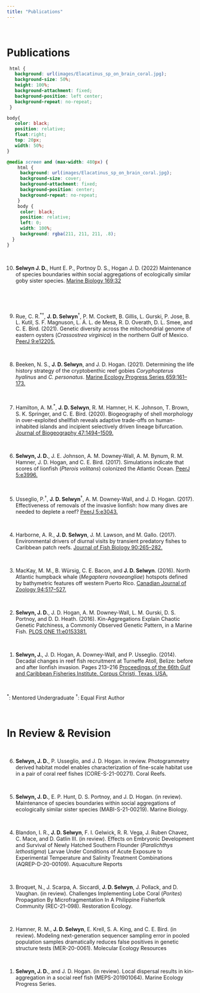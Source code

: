 ```yaml
---
title: "Publications"
---
```

<!--hello, this is an html comment--> 
<!--the title here NORMALLY controls the big text at the top of this web page as well as the title shown within the tab but I changed that so this title only controls the text within the tab for all .Rmds/.htmls (the change is coded within the in_header.html) because I wanted the information in the tab to say something different than the text at the top of each web page--> 
<br>
<!-- anything within carrots is html code that will by knitted into the .html output my knitting the .rmd-->
<!-- br means break and inserts an empty line, i think the size of the break is based on the default size of the body text-->

# Publications
<!-- header 1, aka the large font that is centered at the top of the web page, best to leave a line between headers and other code, otherwise sometimes rmd won't format them correctly -->


<!--the code below indicates this is a code block containing code (within the ```) in the language css and we don't want this code to be echoed onto the website (echo=F)-->
<!--note: no comments can be made within the code block bc rmd is weird so all comments will be below the block and will occur below a comment out version of the thing exactly as it appears within the block,--> 
```css
 html {
   background: url(images/Elacatinus_sp_on_brain_coral.jpg);
   background-size: 50%;
   height: 100%;
   background-attachment: fixed;
   background-position: left center;
   background-repeat: no-repeat;
 }

body{
   color: black;
   position: relative;
   float:right;
   top: 20px;
   width: 50%;
}

@media screen and (max-width: 480px) {
    html {
     background: url(images/Elacatinus_sp_on_brain_coral.jpg);
     background-size: cover;
     background-attachment: fixed;
     background-position: center;
     background-repeat: no-repeat;
    }
    body {
     color: black;
     position: relative;
     left: 0; 
     width: 100%; 
     background: rgba(211, 211, 211, .8);
  }
}
```
<!-- ```{css, echo=FALSE} -->
 <!-- html { -->
 <!--   background: url(images/australis_new.jpg);  -->
 <!--   background-size: 50%; -->
 <!--   height: 100%; -->
 <!--   background-attachment: fixed; -->
 <!--   background-position: left center; -->
 <!--   background-repeat: no-repeat; -->
 <!-- } -->

<!-- the html object formatted above (still in the language css) sets the background image used for this web page 
#IMP the image is dynamically scaling when set this way meaning it's size and what is show changes when you change your browser/screen size
the url() command tells the computer where this image is currently located compared to the director the rproj is in so it's in a folder called images and the image itself is called virgatus_new.jpg
background-size: 50%; is what makes this image cover the half of the width of the screen
height: 100%; ensure the image takes up 100% of the screen height
background-attachment: fixed ensures that when you scroll for text, the image does not move
background-position: left center; centers the image vertically and moves it to the left horizontally
background-repeat: no-repeat; means if the screen is too big that the image can't take up the whole thing, don't repeat the image

<!-- body { -->
<!--    color: black; -->
<!--    position: relative;  -->
<!--    float: right;  -->
<!--    top: 20px; -->
<!--    width: 50%;  -->

<!-- } -->

<!--the body object formatted above (still in the language css) sets the style for the "body" aka the actual text within this web page
#IMP: this body is set here because it is different than the way we generally want the body formatted in the other pages, if it was something that we wanted on all of the pages then we would set it within the style.css
color: sets the color of the text
position: relative sets the position to change relative to where it initially would be, this is formatted by the next line... 
float: right; makes the relative position of the text to be floating (not fixed so it will be scroll-able) to the right of where the body would normally be be
right: 0  and bottom: 0 means the body will start 0 pixels from the right and bottom of the screen (again regardless of width or other things contained withing this page as discussed above) aka will be right justified
top: 20 px means the body will start 20 pixels down from the top of the screen (again regardless of width or other things contained withing this page as discussed above)
width: 50% sets the width of the body to cover half of the width of the screen-->

<!-- @media screen and (max-width: 480px) { -->
<!--     html { -->
<!--      background: url(images/australis_new.jpg); -->
<!--      background-size: cover; -->
<!--      background-attachment: fixed; -->
<!--      background-position: center; -->
<!--      background-repeat: no-repeat; -->
<!--     } -->
<!--     body { -->
<!--      color: black; -->
<!--      left: 0;  -->
<!--      width: 100%;  -->
<!--      background: rgba(211, 211, 211, .5); -->
<!--   } -->
<!-- } -->
<!-- @media screen and (max-width: 480px): this block changes the settings that were discussed above to be different if the screen size is smaller than 480 pixels in width aka on phones/ipads because the formatting as it was looked super bad on phones before

you can check what this looks like after knitting this web page by narrowing your screen until it shifts into the different formatting

the html{} object is formatted to be different than  the default for bigger screens that was discussed above, because having an image take up half of a small screen is not very readable SO:
<!-- the html object formatted above (still in the language css) sets the background image used for this web page 
#IMP the image is dynamically scaling when set this way meaning it's size and what is show changes when you change your browser/screen size
the url() command tells the computer where this image is currently located compared to the director the rproj is in so it's in a folder called images and the image itself is called australis_new.jpg
background-position: center; just centers the image vertically and horizontally within the screen
background-repeat: no-repeat; means if the screen is too big that the image can't take up the whole thing, don't repeat the image
background-size: cover is what makes this image cover the entire width of the screen
background-attachment: fixed; is kind of complicated but means that is there is enough text that the screen needs to scroll, keep the image fixed in it's place aka don't scroll with the text -->

<!--the body{} object formatted above (still in the language css) sets the style for the "body" aka the actual text within this web page
#IMP: this body is set here because it is different than the way we generally want the body formatted in the other pages, if it was something that we wanted on all of the pages then we would set it within the style.css
color: sets the color of the text
left: 0 means the body will start 0 pixels from the left of the screen (again regardless of width or other things contained withing this page as discussed above)
width: 100% sets the width of the body to cover 100% of the width of the screen
background: rgba(211, 211, 211, .7); sets the background of the body to be a light grey (hex code 211, 211, 211) with an alpha (transparency) value of .5 (50% opaque) -->

<br>

<!-- below are publications in order from most recent to less recent with the actual publication hyperlinked within the journal name, My name is bolded--> 

10. **Selwyn J. D.**, Hunt E. P., Portnoy D. S., Hogan J. D. (2022) Maintenance of species boundaries within social aggregations of ecologically similar goby sister species. [Marine Biology 169:32](documents/Selwyn_et_al-2022-Marine_Biology.pdf)

<br>

<br>

9. Rue, C. R.^\*^^†^, **J. D. Selwyn**^†^, P. M. Cockett, B. Gillis, L. Gurski, P. Jose, B. L. Kutil, S. F. Magnuson, L. Á. L. de Mesa, R. D. Overath, D. L. Smee, and C. E. Bird. (2021). Genetic diversity across the mitochondrial genome of eastern oysters (<i>Crassostrea virginica</i>) in the northern Gulf of Mexico. [PeerJ 9:e12205.](documents/Rue et al_2021.pdf)

<br>

8. Beeken, N. S., **J. D. Selwyn**, and J. D. Hogan. (2021). Determining the life history strategy of the cryptobenthic reef gobies <i>Coryphopterus hyalinus</i> and <i>C. personatus</i>. [Marine Ecology Progress Series 659:161–173.](documents/Beeken et al_2021.pdf)

<br>

7. Hamilton, A. M.^\*^, **J. D. Selwyn**, R. M. Hamner, H. K. Johnson, T. Brown, S. K. Springer, and C. E. Bird. (2020). Biogeography of shell morphology in over-exploited shellfish reveals adaptive trade-offs on human-inhabited islands and incipient selectively driven lineage bifurcation. [Journal of Biogeography 47:1494–1509.](documents/Hamilton et al_2020.pdf)

<br>

6. **Selwyn, J. D.**, J. E. Johnson, A. M. Downey-Wall, A. M. Bynum, R. M. Hamner, J. D. Hogan, and C. E. Bird. (2017). Simulations indicate that scores of lionfish (<i>Pterois volitans</i>) colonized the Atlantic Ocean. [PeerJ 5:e3996.](documents/Selwyn et al_2017.pdf)

<br>

5. Usseglio, P.^†^, **J. D. Selwyn**^†^, A. M. Downey-Wall, and J. D. Hogan. (2017). Effectiveness of removals of the invasive lionfish: how many dives are needed to deplete a reef? [PeerJ 5:e3043.](documents/Usseglio et al_2017.pdf)

<br>

4. Harborne, A. R., **J. D. Selwyn**, J. M. Lawson, and M. Gallo. (2017). Environmental drivers of diurnal visits by transient predatory fishes to Caribbean patch reefs. [Journal of Fish Biology 90:265–282.](documents/Harborne et al_2017.pdf)

<br>

3. MacKay, M. M., B. Würsig, C. E. Bacon, and **J. D. Selwyn**. (2016). North Atlantic humpback whale (<i>Megaptera novaeangliae</i>) hotspots defined by bathymetric features off western Puerto Rico. [Canadian Journal of Zoology 94:517–527.](documents/MacKay et al_2016.pdf)

<br>

2. **Selwyn, J. D.**, J. D. Hogan, A. M. Downey-Wall, L. M. Gurski, D. S. Portnoy, and D. D. Heath. (2016). Kin-Aggregations Explain Chaotic Genetic Patchiness, a Commonly Observed Genetic Pattern, in a Marine Fish. [PLOS ONE 11:e0153381.](documents/Selwyn et al_2016.pdf)

<br>

1. **Selwyn, J.**, J. D. Hogan, A. Downey-Wall, and P. Usseglio. (2014). Decadal changes in reef fish recruitment at Turneffe Atoll, Belize: before and after lionfish invasion. Pages 213–216 [Proceedings of the 66th Gulf and Caribbean Fisheries Institute. Corpus Christi, Texas, USA.](documents/Selwyn et al_2014.pdf)

<br>

^\*^: Mentored Undergraduate
^†^: Equal First Author

<br>

# In Review & Revision

<br>

6. **Selwyn, J. D.**, P. Usseglio, and J. D. Hogan. in review. Photogrammetry derived habitat model enables characterization of fine-scale habitat use in a pair of coral reef fishes (CORE-S-21-00271). Coral Reefs.

<br>

5. **Selwyn, J. D.**, E. P. Hunt, D. S. Portnoy, and J. D. Hogan. (in review). Maintenance of species boundaries within social aggregations of ecologically similar sister species (MABI-S-21-00219). Marine Biology.

<br>


4. Blandon, I. R., **J. D. Selwyn**, F. I. Gelwick, R. R. Vega, J. Ruben Chavez, C. Mace, and D. Gatlin III. (in review). Effects on Embryonic Development and Survival of Newly Hatched Southern Flounder (*Paralichthys lethostigma*) Larvae Under Conditions of Acute Exposure to Experimental Temperature and Salinity Treatment Combinations (AQREP-D-20-00109). Aquaculture Reports

<br>

3. Broquet, N., J. Scarpa, A. Siccardi, **J. D. Selwyn**, J. Pollack, and D. Vaughan. (in review). Challenges Implementing Lobe Coral (*Porites*) Propagation By Microfragmentation In A Philippine Fisherfolk Community (REC-21-098). Restoration Ecology.

<br>

2. Hamner, R. M., **J. D. Selwyn**, E. Krell, S. A. King, and C. E. Bird. (in review). Modeling next-generation sequencer sampling error in pooled population samples dramatically reduces false positives in genetic structure tests (MER-20-0061). Molecular Ecology Resources

<br>

1. **Selwyn, J. D.**, and J. D. Hogan. (in review). Local dispersal results in kin-aggregation in a social reef fish (MEPS-201901064). Marine Ecology Progress Series.

<br>